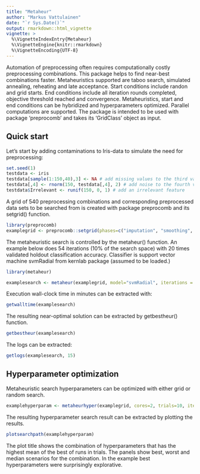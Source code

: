 ---
title: "Metaheur"
author: "Markus Vattulainen"
date: "`r Sys.Date()`"
output: rmarkdown::html_vignette
vignette: >
  %\VignetteIndexEntry{Metaheur}
  %\VignetteEngine{knitr::rmarkdown}
  %\VignetteEncoding{UTF-8}
---

Automation of preprocessing often requires computationally costly
preprocessing combinations. This package helps to find near-best combinations
faster. Metaheuristics supported are taboo search, simulated annealing, reheating
and late acceptance. Start conditions include randon and grid starts. End conditions
include all iteration rounds completed, objective threshold reached and convergence.
Metaheuristics, start and end conditions can be hybridized and hyperparameters optimized. Parallel computations are supported. The package is intended to be used with package 'preprocomb' and takes its 'GridClass' object as input.

## Quick start

Let's start by adding contaminations to Iris-data to simulate the need for preprocessing:

```{r}
set.seed(1)
testdata <- iris
testdata[sample(1:150,40),3] <- NA # add missing values to the third variable
testdata[,4] <- rnorm(150, testdata[,4], 2) # add noise to the fourth variable
testdata$Irrelevant <- runif(150, 0, 1) # add an irrelevant feature
```

A grid of 540 preprocessing combinations and corresponding preprocessed data sets to be searched from is created with package preprocomb and its setgrid() function.


```{r, eval=FALSE}
library(preprocomb)
examplegrid <- preprocomb::setgrid(phases=c("imputation", "smoothing", "scaling", "outliers", "selection"), data=testdata)
```

The metaheuristic search is controlled by the metaheur() function. An example below
does 54 iterations (10% of the search space) with 20 times validated holdout classification
accuracy. Classifier is support vector machine svmRadial from kernlab package (assumed to be loaded.)

```{r}
library(metaheur)
```

```{r, eval=FALSE}
examplesearch <- metaheur(examplegrid, model="svmRadial", iterations = 54, nholdout = 20)
```

Execution wall-clock time in minutes can be extracted with:

```{r}
getwalltime(examplesearch)
```

The resulting near-optimal solution can be extracted by getbestheur() function.

```{r, fig.width=8}
getbestheur(examplesearch)
```

The logs can be extracted:
```{r}
getlogs(examplesearch, 15)
```

## Hyperparameter optimization

Metaheuristic search hyperparameters can be optimized with either grid or random search.

```{r, eval=FALSE}
examplehyperparam <- metaheurhyper(examplegrid, cores=2, trials=10, iterations=54, nholdout=10)
```

The resulting hyperparameter search result can be extracted by plotting the results. 

```{r, fig.width=8}
plotsearchpath(examplehyperparam)
```

The plot title shows the combination of hyperparameters that has the highest mean of 
the best of runs in trials. The panels show best, worst and median scenarios for the 
combination. In the example best hyperparameters were surprisingly explorative. 
